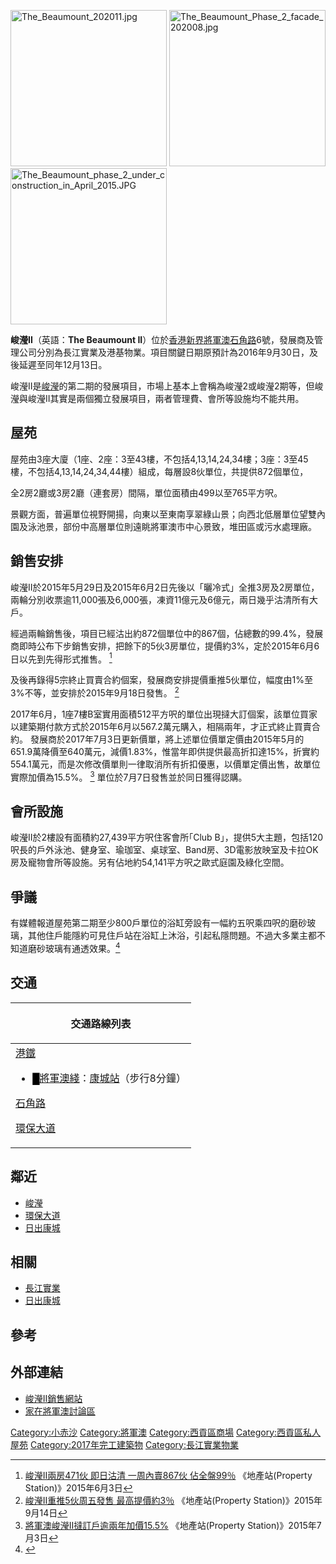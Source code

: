 {{refimprove|time=2016-12-27T09:03:04+00:00}}
{{不是|峻弦|峻巒}}
{{Infobox_housinghk 
| name = 峻瀅II<br>The Beaumount II
| logo= 
| photo= The Beaumount II 202011.jpg
| phototitle= 峻瀅II
| address= [[香港|香港]][[新界|新界]][[將軍澳|將軍澳]][[石角路|石角路]]6號
| developer= [[長江實業|長江實業]]
| manager= [[港基物業|港基物業]]
| use = 住宅
| blocknumber = 3
| floornumber = 36-37層
| former = 東洋鋁建香港有限公司
| facilities = 會所、園林花園、停車場
| yearofcompletion = 2017年 
}}
[[File:The_Beaumount_202011.jpg|250px]]
[[File:The_Beaumount_Phase_2_facade_202008.jpg|250px]]
[[File:The_Beaumount_phase_2_under_construction_in_April_2015.JPG|250px]] 

'''峻瀅II'''（英語：'''The Beaumount II'''）位於[[香港|香港]][[新界|新界]][[將軍澳|將軍澳]][[石角路|石角路]]6號，發展商及管理公司分別為長江實業及港基物業。項目關鍵日期原預計為2016年9月30日，及後延遲至同年12月13日。

峻瀅II是[[峻瀅|峻瀅]]的第二期的發展項目，市場上基本上會稱為峻瀅2或峻瀅2期等，但峻瀅與峻瀅II其實是兩個獨立發展項目，兩者管理費、會所等設施均不能共用。

==屋苑==
屋苑由3座大廈（1座、2座：3至43樓，不包括4,13,14,24,34樓；3座：3至45樓，不包括4,13,14,24,34,44樓）組成，每層設8伙單位，共提供872個單位，

全2房2廳或3房2廳（連套房）間隔，單位面積由499以至765平方呎。

景觀方面，普遍單位視野開揚，向東以至東南享翠綠山景；向西北低層單位望雙內園及泳池景，部份中高層單位則遠眺將軍澳市中心景致，堆田區或污水處理廠。

==銷售安排==
峻瀅II於2015年5月29日及2015年6月2日先後以「曬冷式」全推3房及2房單位，兩輪分別收票逾11,000張及6,000張，凍資11億元及6億元，兩日幾乎沽清所有大戶。

經過兩輪銷售後，項目已經沽出約872個單位中的867個，佔總數的99.4%，發展商即時公布下步銷售安排，把餘下的5伙3房單位，提價約3%，定於2015年6月6日以先到先得形式推售。
<ref>[http://ps.hket.com/content/610543/%E5%B3%BB%E7%80%85II%E5%85%A9%E6%88%BF471%E4%BC%99%20%E5%8D%B3%E6%97%A5%E6%B2%BD%E6%B8%85/ 峻瀅II兩房471伙 即日沽清 一周內賣867伙 佔全盤99％] {{Wayback|url=http://ps.hket.com/content/610543/%E5%B3%BB%E7%80%85II%E5%85%A9%E6%88%BF471%E4%BC%99%20%E5%8D%B3%E6%97%A5%E6%B2%BD%E6%B8%85/ |date=20161228032134 }}《地產站(Property Station)》2015年6月3日</ref>

及後再錄得5宗終止買賣合約個案，發展商安排提價重推5伙單位，幅度由1%至3%不等，並安排於2015年9月18日發售。
<ref>[http://ps.hket.com/content/695292/%E3%80%90%E5%8D%B3%E6%99%82%E3%80%91%E5%B3%BB%E7%80%85II%E9%87%8D%E6%8E%A85%E4%BC%99%E5%91%A8%E4%BA%94%E7%99%BC%E5%94%AE%20%E6%9C%80%E9%AB%98%E6%8F%90%E5%83%B9%E7%B4%843%EF%BC%85/ 峻瀅II重推5伙周五發售 最高提價約3％] {{Wayback|url=http://ps.hket.com/content/695292/%E3%80%90%E5%8D%B3%E6%99%82%E3%80%91%E5%B3%BB%E7%80%85II%E9%87%8D%E6%8E%A85%E4%BC%99%E5%91%A8%E4%BA%94%E7%99%BC%E5%94%AE%20%E6%9C%80%E9%AB%98%E6%8F%90%E5%83%B9%E7%B4%843%EF%BC%85/ |date=20161227200325 }}《地產站(Property Station)》2015年9月14日</ref>

2017年6月，1座7樓B室實用面積512平方呎的單位出現撻大訂個案，該單位買家以建築期付款方式於2015年6月以567.2萬元購入，相隔兩年，才正式終止買賣合約。
發展商於2017年7月3日更新價單，將上述單位價單定價由2015年5月的651.9萬降價至640萬元，減價1.83%，惟當年即供提供最高折扣達15%，折實約554.1萬元，而是次修改價單則一律取消所有折扣優惠，以價單定價出售，故單位實際加價為15.5%。
<ref>[http://ps.hket.com/article/1849229 將軍澳峻瀅II撻訂戶逾兩年加價15.5%] {{Wayback|url=http://ps.hket.com/article/1849229 |date=20210924132632 }}《地產站(Property Station)》2015年7月3日</ref>
單位於7月7日發售並於同日獲得認購。

==會所設施==
峻瀅II於2樓設有面積約27,439平方呎住客會所｢Club B｣，提供5大主題，包括120呎長的戶外泳池、健身室、瑜珈室、桌球室、Band房、3D電影放映室及卡拉OK房及寵物會所等設施。另有佔地約54,141平方呎之歐式庭園及綠化空間。

==爭議==
有媒體報道屋苑第二期至少800戶單位的浴缸旁設有一幅約五呎乘四呎的磨砂玻璃，其他住戶能隱約可見住戶站在浴缸上沐浴，引起私隱問題。不過大多業主都不知道磨砂玻璃有通透效果。<ref>{{cite news |title=峻瀅800戶日日上演「走光浴」　 磨砂玻璃出事　住客促發展商補鑊 |url=https://hk.appledaily.com/local/20200803/UGUDSPZUOAVAA7WMY6OV5Y5VXA/ |accessdate=2020-08-03 |work=蘋果日報 |date=2020-08-03 |archive-date=2021-06-21 |archive-url=https://web.archive.org/web/20210621185001/https://hk.appledaily.com/local/20200803/UGUDSPZUOAVAA7WMY6OV5Y5VXA/ }}</ref>

==交通==
{| class="mw-collapsible mw-collapsed wikitable" style="margin: 0 auto; width: auto;" 
! 交通路線列表
|-
|
;[[港鐵|港鐵]]
*<font color="{{將軍澳綫色彩}}">█</font>[[將軍澳綫|將軍澳綫]]：[[康城站_(香港)|康城站]]（步行8分鐘）

;[[石角路|石角路]]
{{新界專線小巴簡單列表|112A|112M|113}}

;[[環保大道|環保大道]]
{{九龍新界巴士簡單列表|98|98D_s|98S|290B|290X|298E|298F|795P|796E|796P|796X|797|797M|798B|N290|N796}}
{{大嶼山巴士簡單列表|A29P_s}}
{{新界專線小巴簡單列表|112A|112M|112S|113|115}}
|}

==鄰近==
*[[峻瀅|峻瀅]]
*[[環保大道|環保大道]]
*[[日出康城|日出康城]]

==相關==
*[[長江實業|長江實業]]
*[[日出康城|日出康城]]

==參考==
{{reflist}}

==外部連結==
{{commonscat|The Beaumount}}
*[http://www.thebeaumount2.com.hk/ 峻瀅II銷售網站]{{Wayback|url=http://www.thebeaumount2.com.hk/ |date=20190324155145 }}
*[http://www.tkohome.com/ 家在將軍澳討論區]{{Wayback|url=http://www.tkohome.com/ |date=20201128191239 }}

{{長江實業}}
[[Category:小赤沙|Category:小赤沙]]
[[Category:將軍澳|Category:將軍澳]]
[[Category:西貢區商場|Category:西貢區商場]]
[[Category:西貢區私人屋苑|Category:西貢區私人屋苑]]
[[Category:2017年完工建築物|Category:2017年完工建築物]]
[[Category:長江實業物業|Category:長江實業物業]]
